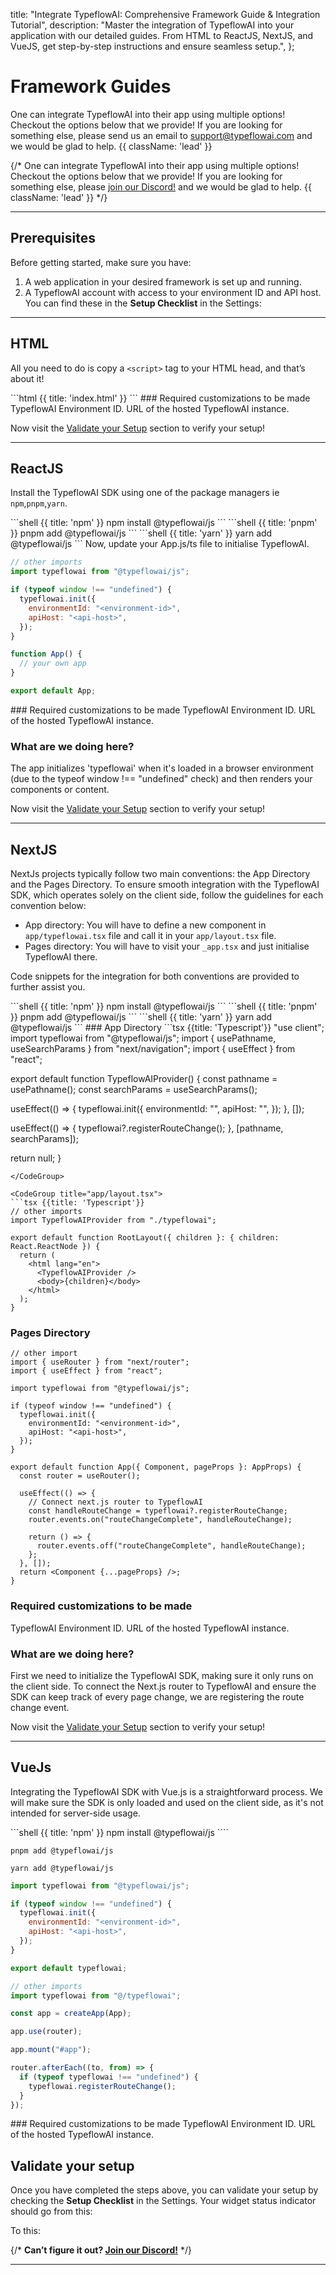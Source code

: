 

  title: "Integrate TypeflowAI: Comprehensive Framework Guide & Integration Tutorial",
  description:
    "Master the integration of TypeflowAI into your application with our detailed guides. From HTML to ReactJS, NextJS, and VueJS, get step-by-step instructions and ensure seamless setup.",
};

# Framework Guides

One can integrate TypeflowAI into their app using multiple options! Checkout the options below that we provide! If you are looking
for something else, please send us an email to support@typeflowai.com and we would be glad to help. {{ className: 'lead' }}

{/* One can integrate TypeflowAI into their app using multiple options! Checkout the options below that we provide! If you are looking
for something else, please [join our Discord!](https://typeflowai.com/discord) and we would be glad to help. {{ className: 'lead' }} */}

<Libraries />

---

## Prerequisites

Before getting started, make sure you have:

1. A web application in your desired framework is set up and running.
2. A TypeflowAI account with access to your environment ID and API host. You can find these in the **Setup Checklist** in the Settings:

<MdxImage
  src={SetupChecklist}
  alt="Step 2 - Setup Checklist"
  quality="100"
  className="max-w-full rounded-lg sm:max-w-3xl"
/>

---

## HTML

All you need to do is copy a `<script>` tag to your HTML head, and that’s about it!

<Col>
<CodeGroup title="HTML">
```html {{ title: 'index.html' }}
<!-- START TypeflowAI Workflows -->
<script type="text/javascript">
    !function(){var t=document.createElement("script");t.type="text/javascript",t.async=!0,t.src="https://unpkg.com/@typeflowai/js@^1.1.0/dist/index.umd.js";var e=document.getElementsByTagName("script")[0];e.parentNode.insertBefore(t,e),setTimeout(function(){window.typeflowai.init({environmentId: "<your-environment-id>", apiHost: "<api-host>"})},500)}();
    </script>
<!-- END TypeflowAI Workflows -->
```
</CodeGroup>
</Col>
### Required customizations to be made

<Properties>
  <Property name="environment-id" type="string">
    TypeflowAI Environment ID.
  </Property>
</Properties>
<Properties>
  <Property name="api-host" type="string">
    URL of the hosted TypeflowAI instance.
  </Property>
</Properties>

Now visit the [Validate your Setup](#validate-your-setup) section to verify your setup!

---

## ReactJS

Install the TypeflowAI SDK using one of the package managers ie `npm`,`pnpm`,`yarn`.

<Col>
<CodeGroup title="Install TypeflowAI JS library">
```shell {{ title: 'npm' }}
npm install @typeflowai/js
```
```shell {{ title: 'pnpm' }}
pnpm add @typeflowai/js
```
```shell {{ title: 'yarn' }}
yarn add @typeflowai/js
```

</CodeGroup>
</Col>
Now, update your App.js/ts file to initialise TypeflowAI.
<Col>
<CodeGroup title="src/App.js">

```js
// other imports
import typeflowai from "@typeflowai/js";

if (typeof window !== "undefined") {
  typeflowai.init({
    environmentId: "<environment-id>",
    apiHost: "<api-host>",
  });
}

function App() {
  // your own app
}

export default App;
```

</CodeGroup>
</Col>
### Required customizations to be made

<Properties>
  <Property name="environment-id" type="string">
    TypeflowAI Environment ID.
  </Property>
</Properties>
<Properties>
  <Property name="api-host" type="string">
    URL of the hosted TypeflowAI instance.
  </Property>
</Properties>

### What are we doing here?

The app initializes 'typeflowai' when it's loaded in a browser environment (due to the typeof window !== "undefined" check) and then renders your components or content.

Now visit the [Validate your Setup](#validate-your-setup) section to verify your setup!

---

## NextJS

NextJs projects typically follow two main conventions: the App Directory and the Pages Directory.
To ensure smooth integration with the TypeflowAI SDK, which operates solely on the client side, follow the
guidelines for each convention below:

- App directory: You will have to define a new component in `app/typeflowai.tsx` file and call it in your `app/layout.tsx` file.
- Pages directory: You will have to visit your `_app.tsx` and just initialise TypeflowAI there.

Code snippets for the integration for both conventions are provided to further assist you.

<Col>
<CodeGroup title="Install TypeflowAI JS library">
```shell {{ title: 'npm' }}
npm install @typeflowai/js
```
```shell {{ title: 'pnpm' }}
pnpm add @typeflowai/js
```
```shell {{ title: 'yarn' }}
yarn add @typeflowai/js
```

</CodeGroup>
</Col>
### App Directory
<Col>
<CodeGroup title="app/typeflowai.tsx">
```tsx {{title: 'Typescript'}}
"use client";
import typeflowai from "@typeflowai/js";
import { usePathname, useSearchParams } from "next/navigation";
import { useEffect } from "react";

export default function TypeflowAIProvider() {
  const pathname = usePathname();
  const searchParams = useSearchParams();

useEffect(() => {
typeflowai.init({
environmentId: "<environment-id>",
apiHost: "<api-host>",
});
}, []);

useEffect(() => {
typeflowai?.registerRouteChange();
}, [pathname, searchParams]);

return null;
}

````
</CodeGroup>

<CodeGroup title="app/layout.tsx">
```tsx {{title: 'Typescript'}}
// other imports
import TypeflowAIProvider from "./typeflowai";

export default function RootLayout({ children }: { children: React.ReactNode }) {
  return (
    <html lang="en">
      <TypeflowAIProvider />
      <body>{children}</body>
    </html>
  );
}
````

</CodeGroup>
</Col>

### Pages Directory

<Col>
<CodeGroup title="src/pages/_app.tsx">

```tsx {{ title: 'Typescript' }}
// other import
import { useRouter } from "next/router";
import { useEffect } from "react";

import typeflowai from "@typeflowai/js";

if (typeof window !== "undefined") {
  typeflowai.init({
    environmentId: "<environment-id>",
    apiHost: "<api-host>",
  });
}

export default function App({ Component, pageProps }: AppProps) {
  const router = useRouter();

  useEffect(() => {
    // Connect next.js router to TypeflowAI
    const handleRouteChange = typeflowai?.registerRouteChange;
    router.events.on("routeChangeComplete", handleRouteChange);

    return () => {
      router.events.off("routeChangeComplete", handleRouteChange);
    };
  }, []);
  return <Component {...pageProps} />;
}
```

</CodeGroup>
</Col>

### Required customizations to be made

<Properties>
  <Property name="environment-id" type="string">
    TypeflowAI Environment ID.
  </Property>
</Properties>
<Properties>
  <Property name="api-host" type="string">
    URL of the hosted TypeflowAI instance.
  </Property>
</Properties>

### What are we doing here?

First we need to initialize the TypeflowAI SDK, making sure it only runs on the client side.
To connect the Next.js router to TypeflowAI and ensure the SDK can keep track of every page change, we are registering the route change event.

Now visit the [Validate your Setup](#validate-your-setup) section to verify your setup!

---

## VueJs

Integrating the TypeflowAI SDK with Vue.js is a straightforward process.
We will make sure the SDK is only loaded and used on the client side, as it's not intended for server-side usage.

<Col>
<CodeGroup title="Install TypeflowAI JS library">
```shell {{ title: 'npm' }}
npm install @typeflowai/js
````

```shell {{ title: 'pnpm' }}
pnpm add @typeflowai/js
```

```shell {{ title: 'yarn' }}
yarn add @typeflowai/js
```

</CodeGroup>

<CodeGroup title="src/typeflowai.js">

```js
import typeflowai from "@typeflowai/js";

if (typeof window !== "undefined") {
  typeflowai.init({
    environmentId: "<environment-id>",
    apiHost: "<api-host>",
  });
}

export default typeflowai;
```

</CodeGroup>

<CodeGroup title="src/main.js">

```js
// other imports
import typeflowai from "@/typeflowai";

const app = createApp(App);

app.use(router);

app.mount("#app");

router.afterEach((to, from) => {
  if (typeof typeflowai !== "undefined") {
    typeflowai.registerRouteChange();
  }
});
```

</CodeGroup>
</Col>
### Required customizations to be made

<Properties>
  <Property name="environment-id" type="string">
    TypeflowAI Environment ID.
  </Property>
</Properties>
<Properties>
  <Property name="api-host" type="string">
    URL of the hosted TypeflowAI instance.
  </Property>
</Properties>

## Validate your setup

Once you have completed the steps above, you can validate your setup by checking the **Setup Checklist** in the Settings. Your widget status indicator should go from this:

<MdxImage
  src={WidgetNotConnected}
  alt="Widget isnt connected"
  quality="100"
  className="max-w-full rounded-lg sm:max-w-3xl"
/>

To this:

<MdxImage
  src={WidgetConnected}
  alt="Widget is connected"
  quality="100"
  className="max-w-full rounded-lg sm:max-w-3xl"
/>

{/* **Can’t figure it out? [Join our Discord!](https://typeflowai.com/discord)** */}

---
